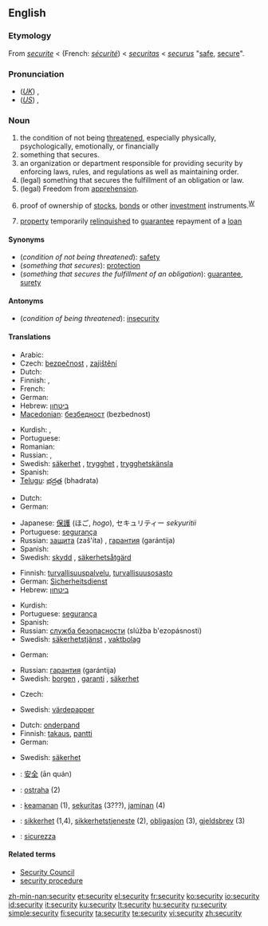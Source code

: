 {{wikipedia|dab=security}}
==English==

===Etymology===
From {{ME.}} ''[[securite]]'' < {{OF.}} (French: ''[[sécurité]]'') < {{L.}} ''[[securitas]]'' < {{L.}} ''[[securus]]'' "[[safe]], [[secure]]".

===Pronunciation===
* (''[[Received Pronunciation|UK]]'') {{IPA|/sɪˈkjʊəɹəti/}}, {{SAMPA|/sI"kjU@r@ti/}}
* (''[[General American|US]]'') {{IPA|/sɪˈkjʊɹəti/}}, {{SAMPA|/sI"kjUr@ti/}}

===Noun===
{{wikipedia}}
{{en-noun|securit|ies}}

# the condition of not being [[threaten]]ed, especially physically, psychologically, emotionally, or financially
# something that secures.
# an organization or department responsible for providing security by enforcing laws, rules, and regulations as well as maintaining order.
# (legal) something that secures the fulfillment of an obligation or law.
# (legal) Freedom from [[apprehension]].
# {{finance}} proof of ownership of [[stock]]s, [[bond]]s or other [[investment]] instruments.<sup>[[W:Security (finance)|W]]</sup>
# {{finance}} [[property]] temporarily [[relinquish]]ed to [[guarantee]] repayment of a [[loan]]

====Synonyms====
* (''condition of not being threatened''): [[safety]]
* (''something that secures''): [[protection]]
* (''something that secures the fulfillment of an obligation''): [[guarantee]], [[surety]]

====Antonyms====
* (''condition of being threatened''): [[insecurity]]

====Translations====
{{trans-top|condition of not being threatened}}
* Arabic: {{ARchar|[[أمان]]}}
* Czech: [[bezpečnost]] {{f}}, [[zajištění]] {{n}}
* Dutch: {{t+|nl|veiligheid|f}}
* Finnish: {{t+|fi|turvallisuus}}, {{t-|fi|turva}}
* French: {{t+|fr|sécurité|f}}
* German: {{t+|de|Sicherheit|f}}
* Hebrew: [[ביטחון]] {{romanization of Hebrew|bitakhón}} {{m}}
* [[Macedonian]]: [[безбедност]] (bezbednost)
{{trans-mid}}
* Kurdish: {{t+|ku|ئه‌مانه‌ت|sc=KUchar}}, {{t+|ku|ئاشتی|sc=KUchar}}
* Portuguese: {{t+|pt|segurança|f}}
* Romanian: {{t-|ro|securitate|f}}
* Russian: {{t+|ru|безопасность|f|tr=b'ezopásnost'|sc=Cyrl}}, {{t+|ru|надёжность|f|tr=nad'óžnost'|sc=Cyrl}}
* Swedish: [[säkerhet]] {{c}}, [[trygghet]] {{c}}, [[trygghetskänsla]] {{c}}
* Spanish: {{t+|es|seguridad|f}}
* [[Telugu]]: [[భద్రత]] (bhadrata)
{{trans-bottom}}

{{trans-top|something that secures}}
* Dutch: {{t+|nl|beveiliging|f}}
* German: {{t+|de|Sicherheit|f}}
{{trans-mid}}
* Japanese: [[保護]] (ほご, ''hogo''), セキュリティー ''sekyuritii''
* Portuguese: [[segurança]] {{f}}
* Russian: [[защита]] (zaš'íta) {{f}}, [[гарантия]] (garántija) {{f}}
* Spanish: {{t+|es|seguridad|f}}
* Swedish: [[skydd]] {{n}}, [[säkerhetsåtgärd]] {{c}}
{{trans-bottom}}

{{trans-top|organization or department responsible for providing security}}
* Finnish: [[turvallisuuspalvelu]], [[turvallisuusosasto]]
* German: [[Sicherheitsdienst]] {{m}}
* Hebrew: [[ביטחון]] {{romanization of Hebrew|bitakhón}} {{m}}
{{trans-mid}}
* Kurdish: {{t+|ku|ئاسایش|sc=KUchar}}
* Portuguese: [[segurança]] {{f}}
* Spanish: {{t+|es|seguridad|f}}
* Russian: [[служба безопасности]] (slúžba b'ezopásnosti) {{f}}
* Swedish: [[säkerhetstjänst]] {{c}}, [[vaktbolag]] {{c}}
{{trans-bottom}}

{{trans-top|something that secures the fulfillment of an obligation}}
* German: {{t+|de|Sicherheit|f}}
{{trans-mid}}
* Russian: [[гарантия]] (garántija) {{f}}
* Swedish: [[borgen]] {{c}}, [[garanti]] {{c}}, [[säkerhet]] {{c}}
{{trans-bottom}}

{{trans-top|finance: proof of ownership}}
* Czech: {{t-|cs|cenný papír|m}}
{{trans-mid}}
* Swedish: [[värdepapper]] {{n}}
{{trans-bottom}}

{{trans-top|finance: property temporarily relinquished}}
* Dutch: [[onderpand]] {{n}}
* Finnish: [[takaus]], [[pantti]]
* German: {{t+|de|Sicherheit|f}}
{{trans-mid}}
* Swedish: [[säkerhet]] {{c}}
{{trans-bottom}}

{{checktrans-top}}
* {{ttbc|Chinese}}: [[安全]] (ān quán)
* {{ttbc|Czech}}: [[ostraha]] (2)
* {{ttbc|Indonesian}}: [[keamanan]] (1), [[sekuritas]] (3???), [[jaminan]] (4)
* {{ttbc|Norwegian}}: [[sikkerhet]] {{m}} (1,4), [[sikkerhetstjeneste]] {{m}} (2), [[obligasjon]] {{m}} (3), [[gjeldsbrev]] {{n}} (3)
* {{ttbc|Italian}}: [[sicurezza]] {{f}}
{{trans-bottom}}

====Related terms====
* [[Security Council]]
* [[security procedure]]

[[zh-min-nan:security]]
[[et:security]]
[[el:security]]
[[fr:security]]
[[ko:security]]
[[io:security]]
[[id:security]]
[[it:security]]
[[ku:security]]
[[lt:security]]
[[hu:security]]
[[ru:security]]
[[simple:security]]
[[fi:security]]
[[ta:security]]
[[te:security]]
[[vi:security]]
[[zh:security]]